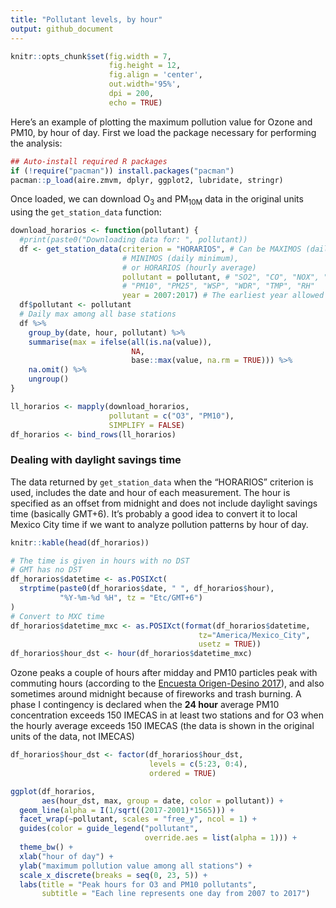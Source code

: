 ```yaml
---
title: "Pollutant levels, by hour"
output: github_document
---
```


```r
knitr::opts_chunk$set(fig.width = 7, 
                      fig.height = 12,
                      fig.align = 'center',
                      out.width='95%', 
                      dpi = 200,
                      echo = TRUE)
```

Here's an example of plotting the maximum pollution value for Ozone and PM10, by hour of day. First we load the package necessary for performing the analysis:

```r
## Auto-install required R packages
if (!require("pacman")) install.packages("pacman")
pacman::p_load(aire.zmvm, dplyr, ggplot2, lubridate, stringr)
```

Once loaded, we can download O<sub>3</sub> and PM<sub>10M</sub> data in the original units using the `get_station_data` function:

```r
download_horarios <- function(pollutant) {
  #print(paste0("Downloading data for: ", pollutant))
  df <- get_station_data(criterion = "HORARIOS", # Can be MAXIMOS (daily maximum), 
                         # MINIMOS (daily minimum), 
                         # or HORARIOS (hourly average)
                         pollutant = pollutant, # "SO2", "CO", "NOX", "NO2", "NO", "O3", 
                         # "PM10", "PM25", "WSP", "WDR", "TMP", "RH"
                         year = 2007:2017) # The earliest year allowed is 1986
  df$pollutant <- pollutant
  # Daily max among all base stations
  df %>% 
    group_by(date, hour, pollutant) %>% 
    summarise(max = ifelse(all(is.na(value)),
                           NA,
                           base::max(value, na.rm = TRUE))) %>%
    na.omit() %>%
    ungroup()
}

ll_horarios <- mapply(download_horarios, 
                      pollutant = c("O3", "PM10"),
                      SIMPLIFY = FALSE)
df_horarios <- bind_rows(ll_horarios)
```

### Dealing with daylight savings time

The data returned by ```get_station_data``` when the "HORARIOS" criterion is used, includes the date and hour of each measurement. The hour is specified as an offset from midnight and does not 
include daylight savings time (basically GMT+6). It's probably a good idea to convert it to local Mexico City time if we want to analyze pollution patterns by hour of day.

```r
knitr::kable(head(df_horarios))
```

```r
# The time is given in hours with no DST
# GMT has no DST
df_horarios$datetime <- as.POSIXct(
  strptime(paste0(df_horarios$date, " ", df_horarios$hour),
           "%Y-%m-%d %H", tz = "Etc/GMT+6")
)
# Convert to MXC time
df_horarios$datetime_mxc <- as.POSIXct(format(df_horarios$datetime, 
                                          tz="America/Mexico_City",
                                          usetz = TRUE))
df_horarios$hour_dst <- hour(df_horarios$datetime_mxc)
```

Ozone peaks a couple of hours after midday and PM10 particles peak with commuting hours (according to the [Encuesta Origen-Desino 2017](http://internet.contenidos.inegi.org.mx/contenidos/productos/prod_serv/contenidos/espanol/bvinegi/productos/nueva_estruc/promo/resultados_eod_2017.pdf)), and also sometimes around midnight because of fireworks and trash burning. A phase I 
contingency is declared when the __24 hour__ average PM10 concentration exceeds 150 IMECAS in at least two stations and for O3 when the
hourly average exceeds 150 IMECAS (the data is shown in the original units of the data, not IMECAS)

```r
df_horarios$hour_dst <- factor(df_horarios$hour_dst, 
                               levels = c(5:23, 0:4), 
                               ordered = TRUE)

ggplot(df_horarios, 
       aes(hour_dst, max, group = date, color = pollutant)) +
  geom_line(alpha = I(1/sqrt((2017-2001)*1565))) +
  facet_wrap(~pollutant, scales = "free_y", ncol = 1) +
  guides(color = guide_legend("pollutant",
                              override.aes = list(alpha = 1))) +
  theme_bw() +
  xlab("hour of day") +
  ylab("maximum pollution value among all stations") +
  scale_x_discrete(breaks = seq(0, 23, 5)) +
  labs(title = "Peak hours for O3 and PM10 pollutants",
       subtitle = "Each line represents one day from 2007 to 2017")

```
